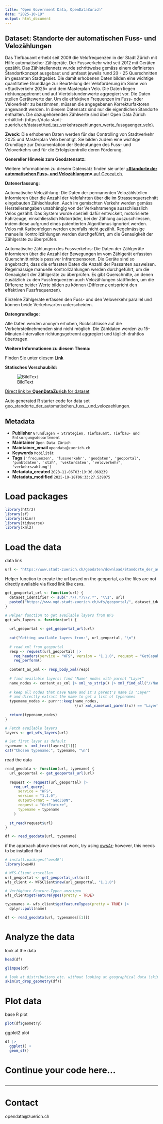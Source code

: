 ```yaml
---
title: "Open Government Data, OpenDataZurich"
date: "2025-10-19"
output: html_document
---
```


## Dataset: Standorte der automatischen Fuss- und Velozählungen

Das Tiefbauamt erhebt seit 2009 die Velofrequenzen in der Stadt Zürich mit Hilfe automatischer Zählgeräte. Der Fussverkehr wird seit 2012 mit Geräten gezählt. Das Zählstellennetz wurde schrittweise gemäss einem definierten Standortkonzept ausgebaut und umfasst jeweils rund 20 - 25 Querschnitten im gesamten Stadtgebiet. Die damit erhobenen Daten bilden eine wichtige quantitative Grundlage zur Beurteilung der Veloförderung im Sinne von «Stadtverkehr 2025» und dem Masterplan Velo. Die Daten liegen richtungsgetrennt und auf Viertelstundenwerte aggregiert vor. Die Daten stellen Gerätewerte dar. Um die effektiven Frequenzen im Fuss- oder Veloverkehr zu bestimmen, müssen die angegebenen Korrekturfaktoren angewandt werden.
In diesem Datensatz sind nur die eigentlichen Standorte enthalten. Die dazugehörenden Zählwerte sind über Open Data Zürich erhältlich (https://data.stadt-zuerich.ch/dataset/ted_taz_verkehrszaehlungen_werte_fussgaenger_velo).

**Zweck**: Die erhobenen Daten werden für das Controlling von Stadtverkehr 2025 und Masterplan Velo benötigt. Sie bilden zudem eine wichtige Grundlage zur Dokumentation der Bedeutungen des Fuss- und Veloverkehrs und für die Erfolgskontrolle deren Förderung.

**Genereller Hinweis zum Geodatensatz:**


Weitere Informationen zu diesem Datensatz finden sie unter [«**Standorte der automatischen Fuss- und Velozählungen»** auf Geocat.ch](https://www.geocat.ch/geonetwork/srv/ger/catalog.search#/metadata/13bd8bea-446e-47a7-b6de-961ebd5d1fec).				
			   

**Datenerfassung:**

Automatische Velozählung: Die Daten der permanenten Velozählstellen informieren über die Anzahl der Velofahrten über die im Strassenquerschnitt eingebauten Zählschlaufen. Auch im gemischten Verkehr werden gemäss Herstellerangaben unabhängig von der Verkehrsmenge ausschliesslich Velos gezählt. Das System wurde speziell dafür entwickelt, motorisierte Fahrzeuge, einschliesslich Motorräder, bei der Zählung auszuschliessen, indem diese aufgrund eines patentierten Algorithmus ignoriert werden. Velos mit Karbonfelgen werden ebenfalls nicht gezählt. Regelmässige manuelle Kontrollzählungen werden durchgeführt, um die Genauigkeit der Zählgeräte zu überprüfen.

Automatische Zählungen des Fussverkehrs: Die Daten der Zählgeräte informieren über die Anzahl der Bewegungen im vom Zählgerät erfassten Querschnitt mittels passiver Infrarotsensoren. Die Geräte sind so angebracht, dass die erfassten Daten die Anzahl der Passanten ausweisen. Regelmässige manuelle Kontrollzählungen werden durchgeführt, um die Genauigkeit der Zählgeräte zu überprüfen. Es gibt Querschnitte, an denen zusätzlich zu den Fussfrequenzen auch Velozählungen stattfinden, um die Differenz beider Werte bilden zu können (Differenz entspricht den effektiven Fussfrequenzen).

Einzelne Zählgeräte erfassen den Fuss- und den Veloverkehr parallel und können beide Verkehrsarten unterscheiden.

**Datengrundlage:**

Alle Daten werden anonym erhoben, Rückschlüsse auf die Verkehrsteilnehmenden sind nicht möglich. Die Zähldaten werden zu 15-Minuten-Intervallen richtungsgetrennt aggregiert und täglich drahtlos übertragen.

**Weitere Informationen zu diesem Thema:**

Finden Sie unter diesem [**Link**](https://www.stadt-zuerich.ch/artikel/de/statistik-und-daten/automatische-zaehlungen-des-veloverkehrs.html)

**Statisches Vorschaubild:**

![BildText](https://www.gis.stadt-zuerich.ch/zueriplan_docs/geocat/13bd8bea-446e-47a7-b6de-961ebd5d1fec.png)



[Direct link by **OpenDataZurich** for dataset](https://data.stadt-zuerich.ch/dataset/geo_standorte_der_automatischen_fuss__und_velozaehlungen)

Auto generated R starter code for data set geo_standorte_der_automatischen_fuss__und_velozaehlungen.

## Metadata

- **Publisher** `Grundlagen + Strategien, Tiefbauamt, Tiefbau- und Entsorgungsdepartement`
- **Maintainer** `Open Data Zürich`
- **Maintainer_email** `opendata@zuerich.ch`
- **Keywords** `Mobilität`
- **Tags** `['frequenzen', 'fussverkehr', 'geodaten', 'geoportal', 'punktdaten', 'stzh', 'vektordaten', 'veloverkehr', 'verkehrszahlung']`
- **Metadata_created** `2023-11-06T03:10:36.069239`
- **Metadata_modified** `2025-10-18T06:33:27.539075`


# Load packages

```r
library(httr2)
library(sf)
library(skimr)
library(tidyverse)
library(xml2)
```

# Load the data

data link
```r
url <- "https://www.stadt-zuerich.ch/geodaten/download/Standorte_der_automatischen_Fuss__und_Velozaehlungen?format=geojson_link"
```


Helper function to create the url based on the geoportal, as the files are not directly available via fixed link like csvs.
```r
get_geoportal_url <- function(url) {
  dataset_identifier <- sub(".*/(.*)\\?.*", "\\1", url)
  paste0("https://www.ogd.stadt-zuerich.ch/wfs/geoportal/", dataset_identifier)
}
```

```r
# Helper function to get available layers from WFS
get_wfs_layers <- function(url) {
  
  url_geoportal <- get_geoportal_url(url)
  
  cat("Getting available layers from:", url_geoportal, "\n")
  
  # read xml from geoportal
  resp <- request(url_geoportal) |> 
    req_headers(service = "WFS", version = "1.1.0", request = "GetCapabilities") |> 
    req_perform()
  
  content_as_xml <- resp_body_xml(resp)
  
  # find available layers: find "Name" nodes with parent "Layer"
  name_nodes <- content_as_xml |> xml_ns_strip() |> xml_find_all("//Name")
  
  # keep all nodes that have Name and it's parent's name is "Layer"
  # and directly extract the name to get a list of typenames
  typename_nodes <- purrr::keep(name_nodes,
                                \(x) xml_name(xml_parent(x)) == "Layer")
  
  return(typename_nodes)
}

# Fetch available layers
layers <- get_wfs_layers(url)

# Set first layer as default
typename <- xml_text(layers[[1]])
cat("Chosen typename:", typename, "\n")
```

read the data
```r
read_geodata <- function(url, typename) {
  url_geoportal <- get_geoportal_url(url)
  
  request <- request(url_geoportal) |>
    req_url_query(
      service = "WFS",
      version = "1.1.0",
      outputFormat = "GeoJSON",
      request = "GetFeature",
      typename = typename
    )
  
  st_read(request$url)
}

df <- read_geodata(url, typename)
```

if the approach above does not work, try using [ows4r](https://eblondel.github.io/ows4R/); however, this needs to be installed first
```r
# install.packages("ows4R")
library(ows4R)

# WFS-Client erstellen
url_geoportal <- get_geoportal_url(url)
wfs_client <- WFSClient$new(url_geoportal, "1.1.0")

# Verfügbare Feature-Typen anzeigen
wfs_client$getFeatureTypes(pretty = TRUE)

typenames <- wfs_client$getFeatureTypes(pretty = TRUE) |> 
  dplyr::pull(name)

df <- read_geodata(url, typenames[[1]])
```

# Analyze the data

look at the data
```r
head(df)
```

```r
glimpse(df)
```

```r
# look at distributions etc. without looking at geographical data (skim cannot deal with geometries)
skim(st_drop_geometry(df))
```

# Plot data

base R plot
```r
plot(df$geometry)
```

ggplot2 plot
```r
df |>
  ggplot() +
  geom_sf()
```

# Continue your code here...

```r

```

------------------------------------------------------------------------

# Contact

opendata@zuerich.ch
